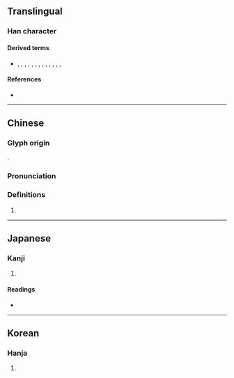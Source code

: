 {{character info/new}}
{{also|專}}
==Translingual==

===Han character===
{{Han char|rn=41|rad=寸|as=07|sn=10|four=53342|canj=IBDI|ids=⿱甫寸}}

====Derived terms====
* {{l|mul|傅}}, {{l|mul|博}}, {{l|mul|膊}}, {{l|mul|搏}}, {{l|mul|縛}}, {{l|mul|溥}}, {{l|mul|鎛}}, {{l|mul|賻}}, {{l|mul|榑}}, {{l|mul|䪙}}, {{l|mul|𩌏}}, {{l|mul|㗘}}, {{l|mul|𢾭}}, {{l|mul|髆}}

====References====
* {{Han ref|kx=0294.120|dkj=07433|dj=0582.070|hdz=10506.070|uh=5C03|ud=23555|bh=D169|bd=53609}}

----

==Chinese==
{{zh-forms}}

===Glyph origin===
{{Han etym}}
{{Han compound|甫|寸|c1=p|c2=s|ls=psc}}.

===Pronunciation===
{{zh-pron
|m=fū
|c=fu1
|mn=hu
|mc=y
|oc=y
|ma=
|cat=v
}}

===Definitions===
{{zh-hanzi}}

# {{zh-alt-form|*敷|to [[scatter]]; to [[diffuse]]}}

----

==Japanese==

===Kanji===
{{ja-kanji|grade=|rs=寸07}}

# {{defn|lang=ja|sort=寸07}}

====Readings====
* {{ja-readings|on=[[ふ]] (fu), [[ほ]] (ho)|kun=[[しく]] (shiku), [[あまねし]] (amaneshi), [[もと]] (moto), [[はらう]] (harau)}}

----

==Korean==

===Hanja===
{{ko-hanja|hangeul=포|eumhun=|rv=po|mr=p'o|y=pho}}

# {{defn|lang=ko|sort=寸07}}